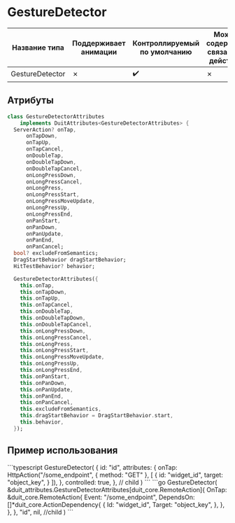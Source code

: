 
# GestureDetector

| Название типа| Поддерживает анимации | Контроллируемый по умолчанию | Может содержать связанное действие | Ссылка |
| - | - | - | - | - |
| GestureDetector | &cross; | :heavy_check_mark: | &cross; | [link](https://api.flutter.dev/flutter/widgets/GestureDetector-class.html) |

## Атрибуты

```dart
class GestureDetectorAttributes
    implements DuitAttributes<GestureDetectorAttributes> {
  ServerAction? onTap,
      onTapDown,
      onTapUp,
      onTapCancel,
      onDoubleTap,
      onDoubleTapDown,
      onDoubleTapCancel,
      onLongPressDown,
      onLongPressCancel,
      onLongPress,
      onLongPressStart,
      onLongPressMoveUpdate,
      onLongPressUp,
      onLongPressEnd,
      onPanStart,
      onPanDown,
      onPanUpdate,
      onPanEnd,
      onPanCancel;
  bool? excludeFromSemantics;
  DragStartBehavior dragStartBehavior;
  HitTestBehavior? behavior;

  GestureDetectorAttributes({
    this.onTap,
    this.onTapDown,
    this.onTapUp,
    this.onTapCancel,
    this.onDoubleTap,
    this.onDoubleTapDown,
    this.onDoubleTapCancel,
    this.onLongPressDown,
    this.onLongPressCancel,
    this.onLongPress,
    this.onLongPressStart,
    this.onLongPressMoveUpdate,
    this.onLongPressUp,
    this.onLongPressEnd,
    this.onPanStart,
    this.onPanDown,
    this.onPanUpdate,
    this.onPanEnd,
    this.onPanCancel,
    this.excludeFromSemantics,
    this.dragStartBehavior = DragStartBehavior.start,
    this.behavior,
  });
```

## Пример использования

<Tabs groupId="lang">
  <TabItem value="ts" label="TypeScript" default>
    ```typescript
    GestureDetector(
        {
            id: "id",
            attributes: {
                onTap: HttpAction("/some_endpoint", { method: "GET" }, [
                    {
                        id: "widget_id",
                        target: "object_key",
                    }
                ]),
            },
            controlled: true,
        },
        // child
    )
    ```
  </TabItem>
  <TabItem value="go" label="Go">
    ```go
	GestureDetector(
		&duit_attributes.GestureDetectorAttributes[duit_core.RemoteAction]{
			OnTap: &duit_core.RemoteAction{
				Event: "/some_endpoint",
				DependsOn: []*duit_core.ActionDependency{
					{
						Id: "widget_id",
						Target: "object_key",	
					},
				},
			},
		},
		"id",
		nil, //child
	)
    ```
  </TabItem>
</Tabs>

